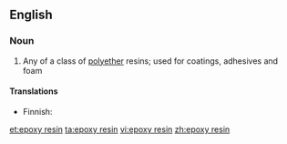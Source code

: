 ==English==

===Noun===
{{wikipedia|epoxy}}
{{en-noun|head=[[epoxy]] [[resin]]}}

# Any of a class of [[polyether]] resins; used for coatings, adhesives and foam

====Translations====
{{trans-top|polyether resin}}
* Finnish: {{t|fi|epoksihartsi}}
{{trans-mid}}
{{trans-bottom}}

[[et:epoxy resin]]
[[ta:epoxy resin]]
[[vi:epoxy resin]]
[[zh:epoxy resin]]